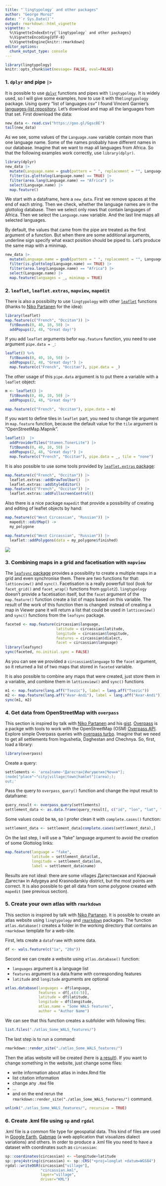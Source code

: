 ```yaml
---
title: "`lingtypology` and other packages"
author: "George Moroz"
date: "`r Sys.Date()`"
output: rmarkdown::html_vignette
vignette: >
  %\VignetteIndexEntry{`lingtypology` and other packages}
  %\VignetteEncoding{UTF-8}
  %\VignetteEngine{knitr::rmarkdown}
editor_options: 
  chunk_output_type: console
---
```

```r
library(lingtypology)
knitr::opts_chunk$set(message= FALSE, eval=FALSE)
```

### 1. `dplyr` and pipe `|>`

It is possible to use [`dplyr`](https://github.com/tidyverse/dplyr) functions and pipes with `lingtypology`. It is widely used, so I will give some examples, how to use it with the`lingtypology` package. Using query "list of languages csv" I found Vincent Garnier's [languages-list repository](https://github.com/forxer/languages-list). Let’s download and map all the languages from that set. First download the data:
 
```r
new_data <- read.csv("https://goo.gl/GgscBE")
tail(new_data)
```

As we see, some values of the `Language.name` variable contain more than one language name. Some of the names probably have different names in our database. Imagine that we want to map all languages from Africa. So that the following examples work correctly, use `library(dplyr)`.

```r
library(dplyr)
new_data |> 
  mutate(Language.name = gsub(pattern = " ", replacement = "", Language.name)) |>  
  filter(is.glottolog(Language.name) == TRUE) |>  
  filter(area.lang(Language.name) == "Africa") |>  
  select(Language.name) |> 
  map.feature()
```

We start with a dataframe, here a `new_data`. First we remove spaces at the end of each string. Then we check, whether the language names are in the glottolog database. Then we select only rows that contain languages of Africa. Then we select the `Language.name` variable. And the last line maps all selected languages.

By default, the values that came from the pipe are treated as the first argument of a function. But when there are some additional arguments, underline sign specify what exact position should be piped to. Let’s produce the same map with a minimap.

```r
new_data |> 
  mutate(Language.name = gsub(pattern = " ", replacement = "", Language.name)) |>  
  filter(is.glottolog(Language.name) == TRUE) |>  
  filter(area.lang(Language.name) == "Africa") |>  
  select(Language.name) |> 
  map.feature(languages = _, minimap = TRUE)
```

### 2. `leaflet`, `leaflet.extras`, `mapview`, `mapedit`

There is also a possibility to use `lingtypology` with other [`leaflet`](https://github.com/rstudio/leaflet) functions (thanks to [Niko Partanen](https://github.com/nikopartanen) for the idea):

```r
library(leaflet)
map.feature(c("French", "Occitan")) |> 
  fitBounds(0, 40, 10, 50) |> 
  addPopups(2, 48, "Great day!")
```

If you add `leaflet` arguments befor `map.feature` function, you need to use argument `pipe.data = _`:

```r
leaflet() %>% 
  fitBounds(0, 40, 10, 50) |> 
  addPopups(2, 48, "Great day!") |> 
  map.feature(c("French", "Occitan"), pipe.data = _)
```

The other usage of this `pipe.data` argument is to put there a variable with a `leaflet` object:

```r
m <- leaflet() |> 
  fitBounds(0, 40, 10, 50) |> 
  addPopups(2, 48, "Great day!")

map.feature(c("French", "Occitan"), pipe.data = m)
```

If you want to define tiles in `leaflet` part, you need to change tile argument in `map.feature` function, because the default value for the `tile` argument is "OpenStreetMap.Mapnik".

```r
leaflet()  |> 
  addProviderTiles("Stamen.TonerLite") |> 
  fitBounds(0, 40, 10, 50) |> 
  addPopups(2, 48, "Great day!") |>  
  map.feature(c("French", "Occitan"), pipe.data = _, tile = "none")
```

It is also possible to use some tools provided by [`leaflet.extras` package](https://github.com/RCura/leaflet.extras):

```r
map.feature(c("French", "Occitan")) |> 
  leaflet.extras::addDrawToolbar()  |> 
  leaflet.extras::addStyleEditor()
map.feature(c("French", "Occitan")) |>  
  leaflet.extras::addFullscreenControl()
```

Also there is a nice package `mapedit` that provide a possibility of creating and editing of leaflet objects by hand:
```r
map.feature(c("West Circassian", "Russian")) |>  
  mapedit::editMap() ->
  my_polygone

map.feature(c("West Circassian", "Russian")) |>  
  leaflet::addPolygons(data = my_polygone$finished)
```
![](https://raw.githubusercontent.com/ropensci/lingtypology/master/docs/use_mapedit.gif)

### 3. Combining maps in a grid and facetisation with `mapview`

The [`leafsync` package](https://github.com/r-spatial/leafsync) provides a possibility to create a multiple maps in a grid and even synchronise them. There are two functions for that: `latticeview()` and `sync()`. Facetisation is a really powerfull tool (look for `facet_grid()` and `facet_wrap()` functions from `ggplot2`). `lingtypology` doesn't provide a facetisation itself, but the `facet` argument of the `map.feature()` function create a list of maps based on this variable. The result of the work of this function then is changed: instead of creating a map in Viewer pane it will return a list that could be used in `latticeview()` and `sync()` functions from the `leafsync` package.

```r
faceted <- map.feature(circassian$language,
                       latitude = circassian$latitude,
                       longitude = circassian$longitude,
                       features = circassian$dialect,
                       facet = circassian$language)
library(leafsync)
sync(faceted, no.initial.sync = FALSE)
```

As you can see we provided a `circassian$language` to the `facet` argument, so it returned a list of two maps that stored in `faceted` variable.

It is also possible to combine any maps that were created, just store them in a variable, and combine them in `latticeview()` and `sync()` functions

```r
m1 <- map.feature(lang.aff("Tsezic"), label = lang.aff("Tsezic"))
m2 <- map.feature(lang.aff("Avar-Andi"), label = lang.aff("Avar-Andi"))
sync(m1, m2)
```

### 4. Get data from OpenStreetMap with `overpass`
This section is inspired by talk with [Niko Partanen](https://github.com/nikopartanen) and his [gist](https://gist.github.com/nikopartanen/f5b4a325808ea8993bfb14b9f81cdfc1). [Overpass](https://github.com/hrbrmstr/overpass) is a packge with tools to work with the OpenStreetMap (OSM) [Overpass API](https://wiki.openstreetmap.org/wiki/Overpass_API). Explore simple Overpass queries with [overpass turbo](https://overpass-turbo.eu/). Imagine that we need to get all settlements from Ingushetia, Daghestan and Chechnya. So, first, load a library:

```r
library(overpass)
```

Create a query:

```r
settlements <- 'area[name~"Дагестан|Ингушетия|Чечня"];
(node["place"~"city|village|town|hamlet"](area););
out;'
```

Pass the query to `overpass_query()` function and change the input result to dataframe:
```r
query_result <- overpass_query(settlements)
settlement_data <- as.data.frame(query_result[, c("id", "lon", "lat", "name")])
```

Some values could be `NA`, so I profer clean it with `complete.cases()` function:
```r
settlement_data <- settlement_data[complete.cases(settlement_data),]
```

On the last step, I will use a "fake"  language argument to avoid the creation of some Glottolog links:

```r
map.feature(language = "fake",
            latitude = settlement_data$lat,
            longitude = settlement_data$lon,
            label = settlement_data$name)
```

Results are not ideal: there are some villages Дагестанская and Красный Дагестан in Adygeya and Krasnodarskiy district, but the most points are correct. It is also possible to get all data from some polygone created with `mapedit` (see previous section).

### 5. Create your own atlas with `rmarkdown`

This section is inspired by talk with [Niko Partanen](https://github.com/nikopartanen). It is possible to create an atlas website using `lingtypology` and [`rmarkdown`](https://github.com/rstudio/rmarkdown) packages. The function `atlas.database()` creates a folder in the working directory that contains an `rmarkdown` template for a web-site.

First, lets create a `dataframe` with some data.
```r
df <- wals.feature(c("1a", "20a"))
```

Second we can create a website using `atlas.database()` function:

* `languages` argument is a language list
* `features` argument is a data.frame with corresponding features
* `latitude` and `longitude` arguments are optional

```r
atlas.database(languages = df$language,
               features = df[,c(4:5)],
               latitude = df$latitude,
               longitude = df$longitude,
               atlas.name = "Some WALS features",
               author = "Author Name")
```

We can see that this function creates a subfolder with following files:
```r
list.files("./atlas_Some_WALS_features/")
```

The last step is to run a command:
```r
rmarkdown::render_site("./atlas_Some_WALS_features/")
```

Then the atlas website will be created (here is [a result](https://agricolamz.github.io/lingtypology_atlas_example/index.html)). If you want to change something in the website, just change some files:

* write information about atlas in index.Rmd file
* list citation information
* change any `.Rmd` file
* ...
* and on the end rerun the `rmarkdown::render_site("./atlas_Some_WALS_features/")` command.

```r
unlink("./atlas_Some_WALS_features/", recursive = TRUE)
```

### 6. Create .kml file using `sp` and `rgdal`

.kml file is a common file type for geospatial data. This kind of files are used in [Google Earth](https://en.wikipedia.org/wiki/Google_Earth), [Gabmap](https://github.com/pebbe/Gabmap) (a web application that visualizes dialect variations) and others. In order to produce a .kml file you need to have a dataset with coordinates such as `circassian`:
```r
sp::coordinates(circassian) <- ~longitude+latitude
sp::proj4string(circassian) <- sp::CRS("+proj=longlat +datum=WGS84")
rgdal::writeOGR(circassian["village"],
                "circassian.kml", 
                layer="village",
                driver="KML")
```
